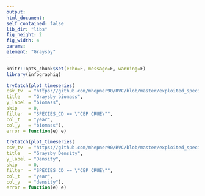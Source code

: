 ```yaml
---
output:
html_document:
self_contained: false
lib_dir: "libs"
fig_height: 2
fig_width: 4
params:
element: "Graysby"
---
```


```r
knitr::opts_chunk$set(echo=F, message=F, warning=F)
library(infographiq)
```

```r
tryCatch(plot_timeseries(
csv_tv  = "https://github.com/mhepner90/RVC/blob/master/exploited_species/exploited_fk_bio.csv",
title   = "Graysby biomass",
y_label = "biomass",
skip    = 0,
filter  = "SPECIES_CD == \"CEP CRUE\"",
col_t   = "year",
col_y   = "biomass"),
error = function(e) e)
```

```r
tryCatch(plot_timeseries(
csv_tv  = "https://github.com/mhepner90/RVC/blob/master/exploited_species/exploited_fk_den.csv",
title   = "Graysby Density",
y_label = "Density",
skip    = 0,
filter  = "SPECIES_CD == \"CEP CRUE\"",
col_t   = "year",
col_y   = "density"),
error = function(e) e)
```
